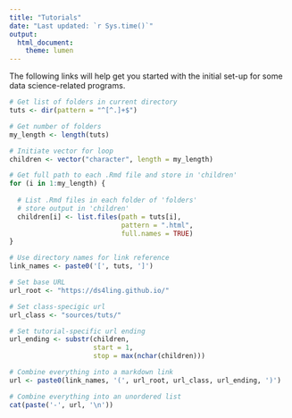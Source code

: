 ```yaml
---
title: "Tutorials"
date: "Last updated: `r Sys.time()`"
output: 
  html_document: 
    theme: lumen
---
```



The following links will help get you started with the initial set-up for some 
data science-related programs. 



```r
# Get list of folders in current directory
tuts <- dir(pattern = "^[^.]+$")

# Get number of folders
my_length <- length(tuts)

# Initiate vector for loop
children <- vector("character", length = my_length)

# Get full path to each .Rmd file and store in 'children'
for (i in 1:my_length) {
  
  # List .Rmd files in each folder of 'folders'
  # store output in 'children'
  children[i] <- list.files(path = tuts[i], 
                            pattern = ".html", 
                            full.names = TRUE)
}

```

```r
# Use directory names for link reference
link_names <- paste0('[', tuts, ']')

# Set base URL
url_root <- "https://ds4ling.github.io/"

# Set class-specigic url
url_class <- "sources/tuts/"

# Set tutorial-specific url ending
url_ending <- substr(children, 
                     start = 1, 
                     stop = max(nchar(children)))

# Combine everything into a markdown link
url <- paste0(link_names, '(', url_root, url_class, url_ending, ')')

# Combine everything into an unordered list
cat(paste('-', url, '\n'))
```

